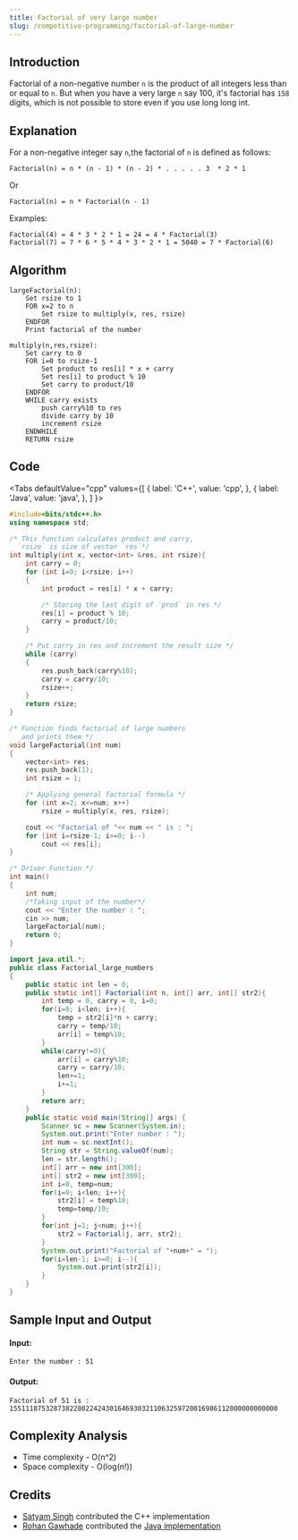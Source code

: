 ```yaml
---
title: Factorial of very large number 
slug: /competitive-programming/factorial-of-large-number
---
```


## Introduction

Factorial of a non-negative number `n` is the product of all integers less than or equal to `n`.
But when you have a very large `n` say 100, it's factorial has `158` digits, which is not possible to store even if 
you use long long int. 


## Explanation

For a non-negative integer say `n`,the factorial of `n` is defined as follows:

```
Factorial(n) = n * (n - 1) * (n - 2) * . . . . . 3  * 2 * 1
```

Or

```
Factorial(n) = n * Factorial(n - 1)
```

Examples: 

```
Factorial(4) = 4 * 3 * 2 * 1 = 24 = 4 * Factorial(3)
Factorial(7) = 7 * 6 * 5 * 4 * 3 * 2 * 1 = 5040 = 7 * Factorial(6)
```

## Algorithm

```
largeFactorial(n):
	Set rsize to 1
  	FOR x=2 to n
		Set rsize to multiply(x, res, rsize)
	ENDFOR
	Print factorial of the number

multiply(n,res,rsize):
	Set carry to 0
  	FOR i=0 to rsize-1
		Set product to res[i] * x + carry
		Set res[i] to product % 10
		Set carry to product/10
	ENDFOR
	WHILE carry exists
		push carry%10 to res
		divide carry by 10
		increment rsize
	ENDWHILE
	RETURN rsize
```

## Code


<Tabs
  defaultValue="cpp"
  values={[
    { label: 'C++', value: 'cpp', },
    { label: 'Java', value: 'java', },
  ]
}>
<TabItem value="cpp">

```cpp
#include<bits/stdc++.h>
using namespace std;

/* This function calculates product and carry,
  `rsize` is size of vector `res`*/
int multiply(int x, vector<int> &res, int rsize){
    int carry = 0;
	for (int i=0; i<rsize; i++)
	{
		int product = res[i] * x + carry;

		/* Storing the last digit of `prod` in res */
		res[i] = product % 10;
		carry = product/10;
	}

	/* Put carry in res and increment the result size */
	while (carry)
	{
		res.push_back(carry%10);
		carry = carry/10;
		rsize++;
	}
	return rsize;
}

/* Function finds factorial of large numbers
   and prints them */
void largeFactorial(int num)
{
	vector<int> res; 
	res.push_back(1);
	int rsize = 1;

	/* Applying general factorial formula */
	for (int x=2; x<=num; x++)
		rsize = multiply(x, res, rsize);

	cout << "Factorial of "<< num << " is : ";
	for (int i=rsize-1; i>=0; i--)
		cout << res[i];
}

/* Driver Function */
int main()
{
	int num;
	/*Taking input of the number*/
	cout << "Enter the number : ";
	cin >> num;
    largeFactorial(num);
    return 0;
}
```

</TabItem>
<TabItem value="java">

```java
import java.util.*;
public class Factorial_large_numbers
{
    public static int len = 0;
    public static int[] Factorial(int n, int[] arr, int[] str2){
        int temp = 0, carry = 0, i=0;
        for(i=0; i<len; i++){
            temp = str2[i]*n + carry;
            carry = temp/10;
            arr[i] = temp%10;
        }
        while(carry!=0){
            arr[i] = carry%10;
            carry = carry/10;
            len+=1;
            i+=1;
        }
        return arr;
    }
	public static void main(String[] args) {
	    Scanner sc = new Scanner(System.in);
	    System.out.print("Enter number : ");
	    int num = sc.nextInt();
	    String str = String.valueOf(num);
	    len = str.length();
	    int[] arr = new int[300];
	    int[] str2 = new int[300];
	    int i=0, temp=num;
	    for(i=0; i<len; i++){
	        str2[i] = temp%10;
	        temp=temp/10;
	    }
	    for(int j=1; j<num; j++){
    	    str2 = Factorial(j, arr, str2);
	    }
	    System.out.print("Factorial of "+num+" = ");
        for(i=len-1; i>=0; i--){
            System.out.print(str2[i]);
        }
	}
}
```

</TabItem>
</Tabs>

## Sample Input and Output

#### Input:

```
Enter the number : 51
```

#### Output:

```
Factorial of 51 is : 1551118753287382280224243016469303211063259720016986112000000000000
```

## Complexity Analysis

- Time  complexity - O(n^2)
- Space complexity - O(log(n!))

## Credits

- [Satyam Singh](https://github.com/satcasm) contributed the C++ implementation
- [Rohan Gawhade](https://github.com/rohangawhade) contributed the [Java implementation](https://github.com/TesseractCoding/NeoAlgo/blob/master/Java/cp/Factorial_large_numbers.java)
